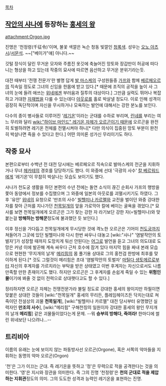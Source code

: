 [[목차]]
== [[작안의 샤나]]에 등장하는 [[홍세의 왕]] ==
attachment:Orgon.jpg

진명은 '천정령(千征令)'이며, 불꽃 색깔은 녹슨 청동 빛깔인 [[청록색]]. 성우는 [[오노 아츠시]]/[[서문석]]. ~~["베이가"얘] 아니다.~~

깃털 장식이 달린 무거운 모자와 주름진 옷깃에 축늘어진 망토와 장갑만이 허공에 떠다니는 형상을 하고 있는데 작중의 묘사에 따르면 음산하고 무거운 분위기라는듯.

대전 때부터 '전쟁 전문가'란 별명 답게 [[발 마스케]]의 구성원들중 [[가프]]와 함께 [[베르페오르]]의 직속일 정도로 그녀의 신임을 한몸에 받고 있다.[* 때문에 조직의 공적을 높이 사 그녀의 눈에 들려 애쓰는 [[위네]]에겐 부러움과 질투의 대상이다.] 그만큼 실력도 뛰어나 복잡하고 거대한 [[자재법]]을 다룰 수 있는데다 [[아웃로]]를 홀로 박살낼 정도다. 이로 인해 성격이 굉장히 독단적이며 자신을 무시하거나 모욕하는 발언에 대해서는 강한 분노를 보인다.

다수의 종이 병사들로 이루어진 '[[레기온]]'이라는 군대를 수하로 부리며, [[린네]]를 부리는 여느 무리와 달리 [[wiki:"하이브 마인드" 레기온 자체가 오르곤이기 때문에]] 오르곤을 완전히 토벌하려면 레기온 전체를 전멸시켜야 하니[* 다만 의식이 집중된 망토 부분이 완전히 박살나면 죽을 수 있다고 한다.] 어떤 의미론 성가신 무리이기도 하다.

== 작중 묘사 ==
본편으로부터 수백년 전 대전 당시에는 베르페오르 직속으로 발마스케의 전군을 지휘하거나 무녀 [[헤카테]]의 경호를 담당하기도 했다. 이 와중에 선대 '극광의 사수' [[칼 베르워드]]에게 '레기온'이 무참히 박살나는 모습도 보이기도 했다.

샤나가 천도궁 생활을 하던 본편의 수년 전에는 돌연 소식이 끊긴 순회사 가프의 행방을 쫓아 동양에서 정보를 수집했으며 그 와중에 일본의 아웃로를 괴멸시키기도 하였다. 그 후 '유안' [[위네]]의 요청으로 '만조의 사수' [[빌헬미나 카르멜]]와 교전을 벌이던 와중 강대한 자를 찾아 근처를 지나가던 [[천목일개]]의 앞을 가로막아 칼에 베이는 굴욕을 겪었다.[* 묘사를 보면 천목일개에게 오르곤은 그가 찾는 강한 자 라기보단 강한 자(=빌헬미나)와 맞붙는걸 '''방해하는 방해꾼'''정도에 불과했던 듯 보인다.]

이후 정신을 가다듬고 천목일개에게 무시당한 것에 격노한 오르곤은 기어이 [[천도궁]]까지 쳐들어가 그곳에 있던 빌헬미나와 다시 한번 싸우나 대놓고 [wiki:"샤나" '염발작안의 토벌자']가 성장할 때까지 도망치게 둬선 안된다는 [[어그로]] 발언을 듣고 그녀의 의도대로 도망은 커녕 이에 발끈해 계속 싸우다 근처 호수에 잠겨 있다 마지막 힘을 짜내 본래 모습으로 현현한 '무지개의 날개' [[메리힘]]의 몸 풀기용 상대로 그의 홍천검 한방에 최후를 맞이하게 된다.[* 것도 그럴것이 메리힘은 초대 '염발작안의 토벌자' [[마틸다 생토메르]]로부터 자신의 후계자를 가르치라는 부탁을 받은 상태였고 이번 후계자는 자신으로서도 나름 만족할 만한 존재이기도 했다. 하지만 오르곤은 그 후계자를 손쉽게 죽일 수 있는 '''위험인물'''이기에 봐줄 것 없이 전력으로 상대햇다고도 할 수 있다.]

정리하자면 오르곤 자체는 전쟁전문가라 불릴 정도로 강대한 홍세의 왕이지만 하필이면 맞붙은 상대란 것들이 [wiki:"천목일개" 홍세의 무리든, 플레임헤이즈든 닥치는대로 쳐죽이던 전설상의 괴물 '''천목일개'''], [wiki:"빌헬미나 카르멜" 대전 당시부터 유명했던 실력자인 '''만조의 사수'''], [wiki:"메리힘" 구해천칭의 일원이자 강대한 홍세의 왕인 무지개의 날개 '''메리힘'''] 같은 괴물들이었다는게 문제. --뭐 '''승부의 방해다, 죽여라!''' 한마디에 썰린 위네보단 나으려나...--

== 트리비아 ==
이름의 유래는 눈에 보이지 않는 파동방사선 오르곤(Orgone), 혹은 서쪽의 악마들을 지휘하는 동명의 악마 오르곤(Orgon)

'천'은 그가 이끄는 군대. 즉 레기온을 뜻하고 '정'은 무력으로 적을 공격한다는 것을 의미한다. '영'은 지시와 장관을 의미한다. 즉 그의 진명 '천정령'은 '''천의 군대로 적을 제압하는 지휘관'''정도의 의미. 그의 도도한 성격과 능력인 레기온을 표현하는 진명.
